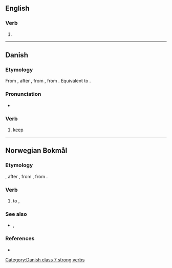 ==English==

===Verb===
{{head|en|verb}}

# {{obsolete spelling of|behold|lang=en}}

----

==Danish==

===Etymology===
From {{prefix|be|holde|gloss2=to hold|lang=da}}, after {{etyl|gml|da}} {{m|gml|beholden}}, from {{der|da|osx|bihaldan}}, from {{der|da|gem-pro|*bihaldaną||to hold with, keep}}. Equivalent to {{prefix|be|holde|lang=da}}.

===Pronunciation===
* {{IPA|[b̥eˈhʌlˀə]|lang=da}}

===Verb===
{{da-verb|behold|beholde|beholder|beholdt|har|beholdt}}

# [[keep]]

[[Category:Danish class 7 strong verbs]]

----

==Norwegian Bokmål==

===Etymology===
{{prefix|nb|be|holde}}, after {{der|nb|gml|beholden}}, from {{der|nb|osx|bihaldan}}, from {{der|nb|gem-pro|*bihaldaną||to keep}}.

===Verb===
{{head|nb|verb|imperative|behold|present tense|beholder|passive|beholdes|simple past and past participle|beholdt|present participle|beholdende}}

# to {{l|en|keep}}, {{l|en|retain}}

===See also===
* {{l|nn|behalda}}, {{l-nn|behalde}}

===References===
* {{R:The Bokmål Dictionary}}
